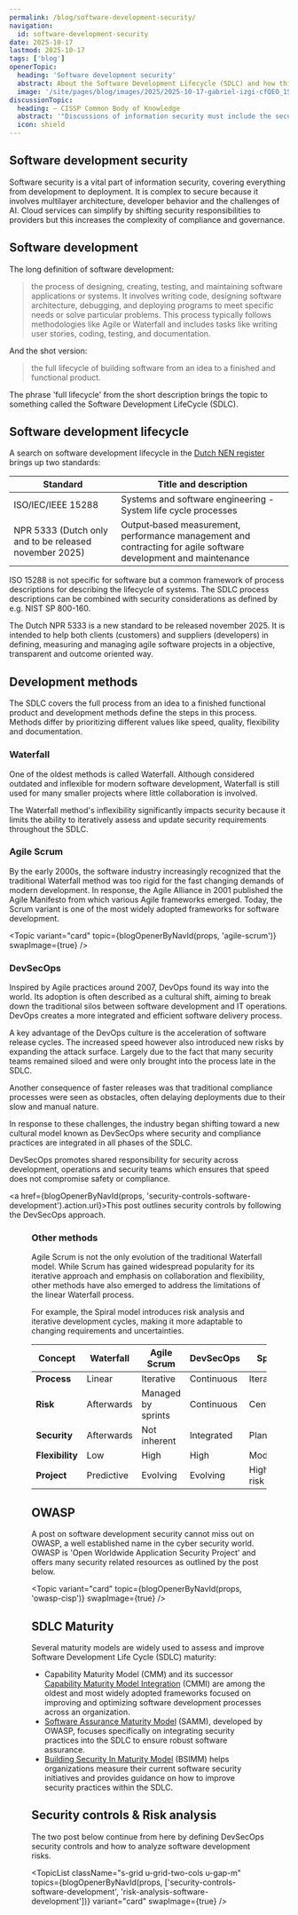 ```yaml
---
permalink: /blog/software-development-security/
navigation:
  id: software-development-security
date: 2025-10-17
lastmod: 2025-10-17
tags: ['blog']
openerTopic:
  heading: 'Software development security'
  abstract: About the Software Development Lifecycle (SDLC) and how this relates to security controls and assessing software risks
  image: '/site/pages/blog/images/2025/2025-10-17-gabriel-izgi-cfQEO_1S0Rs-unsplash.jpg'
discussionTopic:
  heading: – CISSP Common Body of Knowledge
  abstract: '"Discussions of information security must include the security of the software powering those information systems"'
  icon: shield
---
```



## Software development security

Software security is a vital part of information security, covering everything
from development to deployment. It is complex to secure because it involves
multilayer architecture, developer behavior and the challenges of AI. Cloud
services can simplify by shifting security responsibilities to providers but
this increases the complexity of compliance and governance.

<Topic variant="quote" topic={props.discussionTopic} />

## Software development

The long definition of software development:

> the process of designing, creating, testing, and maintaining software
> applications or systems. It involves writing code, designing software
> architecture, debugging, and deploying programs to meet specific needs or
> solve particular problems. This process typically follows methodologies like
> Agile or Waterfall and includes tasks like writing user stories, coding,
> testing, and documentation.

And the shot version:

> the full lifecycle of building software from an idea to a finished and
> functional product.

The phrase 'full lifecycle' from the short description brings the topic to
something called the Software Development LifeCycle (SDLC).

## Software development lifecycle

A search on software development lifecycle in the [Dutch NEN
register](https://www.nen.nl/en/) brings up two standards:

| Standard                                               | Title and description                                                                                           |
| ------------------------------------------------------ | --------------------------------------------------------------------------------------------------------------- |
| ISO/IEC/IEEE 15288                                     | Systems and software engineering - System life cycle processes                                                  |
| NPR 5333 (Dutch only and to be released november 2025) | Output‑based measurement, performance management and contracting for agile software development and maintenance |

ISO 15288 is not specific for software but a common framework of process
descriptions for describing the lifecycle of systems. The SDLC process
descriptions can be combined with security considerations as defined by e.g.
NIST SP 800-160.

The Dutch NPR 5333 is a new standard to be released november 2025. It is
intended to help both clients (customers) and suppliers (developers) in
defining, measuring and managing agile software projects in a objective,
transparent and outcome oriented way.

## Development methods

The SDLC covers the full process from an idea to a finished functional product
and development methods define the steps in this process. Methods differ by
prioritizing different values like speed, quality, flexibility and
documentation.

### Waterfall

One of the oldest methods is called Waterfall. Although considered outdated and
inflexible for modern software development, Waterfall is still used for many
smaller projects where little collaboration is involved.

The Waterfall method's inflexibility significantly impacts security because it
limits the ability to iteratively assess and update security requirements
throughout the SDLC.

### Agile Scrum

By the early 2000s, the software industry increasingly recognized that the
traditional Waterfall method was too rigid for the fast changing demands of
modern development. In response, the Agile Alliance in 2001 published the Agile
Manifesto from which various Agile frameworks emerged. Today, the Scrum variant
is one of the most widely adopted frameworks for software development.

<Topic variant="card" topic={blogOpenerByNavId(props, 'agile-scrum')} swapImage={true} />

### DevSecOps

Inspired by Agile practices around 2007, DevOps found its way into the world.
Its adoption is often described as a cultural shift, aiming to break down the
traditional silos between software development and IT operations. DevOps creates
a more integrated and efficient software delivery process.

A key advantage of the DevOps culture is the acceleration of software release
cycles. The increased speed however also introduced new risks by expanding the
attack surface. Largely due to the fact that many security teams remained siloed
and were only brought into the process late in the SDLC.

Another consequence of faster releases was that traditional compliance processes
were seen as obstacles, often delaying deployments due to their slow and manual
nature.

In response to these challenges, the industry began shifting toward a new
cultural model known as DevSecOps where security and compliance practices are
integrated in all phases of the SDLC.

DevSecOps promotes shared responsibility for security across development,
operations and security teams which ensures that speed does not compromise
safety or compliance.

<a href={blogOpenerByNavId(props,
'security-controls-software-development').action.url}>This post outlines
security controls</a> by following the DevSecOps approach.

<Figure
  src="/site/pages/blog/images-security/devsecops.png"
  width="50rem"
  figureNumber={1}
  caption="The DevSecOps approach with security integrated in every step"
/>

### Other methods

Agile Scrum is not the only evolution of the traditional Waterfall model. While
Scrum has gained widespread popularity for its iterative approach and emphasis
on collaboration and flexibility, other methods have also emerged to address the
limitations of the linear Waterfall process.

For example, the Spiral model introduces risk analysis and iterative development
cycles, making it more adaptable to changing requirements and uncertainties.

| Concept         | Waterfall  | Agile Scrum        | DevSecOps  | Spiral    |
| --------------- | ---------- | ------------------ | ---------- | --------- |
| **Process**     | Linear     | Iterative          | Continuous | Iterative |
| **Risk**        | Afterwards | Managed by sprints | Continuous | Central   |
| **Security**    | Afterwards | Not inherent       | Integrated | Planned   |
| **Flexibility** | Low        | High               | High       | Moderate  |
| **Project**     | Predictive | Evolving           | Evolving   | High-risk |

## OWASP

A post on software development security cannot miss out on OWASP, a well
established name in the cyber security world. OWASP is 'Open Worldwide
Application Security Project' and offers many security related resources as
outlined by the post below.

<Topic variant="card" topic={blogOpenerByNavId(props, 'owasp-cisp')} swapImage={true} />

## SDLC Maturity

Several maturity models are widely used to assess and improve Software
Development Life Cycle (SDLC) maturity:

- Capability Maturity Model (CMM) and its successor [Capability Maturity Model
  Integration](https://cmmiinstitute.com/cmmi) (CMMI) are among the oldest and
  most widely adopted frameworks focused on improving and optimizing software
  development processes across an organization.
- [Software Assurance Maturity Model](<(https://owaspsamm.org)>) (SAMM), developed
  by OWASP, focuses specifically on integrating security practices into the SDLC
  to ensure robust software assurance.
- [Building Security In Maturity Model](<(http://bsimm.com)>) (BSIMM) helps
  organizations measure their current software security initiatives and provides
  guidance on how to improve security practices within the SDLC.


## Security controls & Risk analysis

The two post below continue from here by defining DevSecOps security controls and
how to analyze software development risks.

<TopicList
  className="s-grid u-grid-two-cols u-gap-m"
  topics={blogOpenerByNavId(props, ['security-controls-software-development', 'risk-analysis-software-development'])}
  variant="card"
  swapImage={true}
/>
